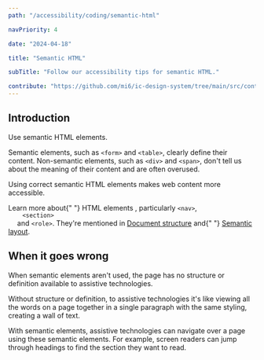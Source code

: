 ```yaml
---
path: "/accessibility/coding/semantic-html"

navPriority: 4

date: "2024-04-18"

title: "Semantic HTML"

subTitle: "Follow our accessibility tips for semantic HTML."

contribute: "https://github.com/mi6/ic-design-system/tree/main/src/content/structured/accessibility/coding/semantic-html.mdx"
---
```


## Introduction

Use semantic HTML elements.

Semantic elements, such as `<form>` and `<table>`, clearly define their content. Non-semantic elements, such as `<div>` and `<span>`, don't tell us about the meaning of their content and are often overused.

Using correct semantic HTML elements makes web content more accessible.

<p>
  Learn more about{" "}
  <ic-link
    target="_blank"
    href="https://developer.mozilla.org/en-US/docs/Web/HTML/Element"
    rel="noreferrer noopener nofollow"
  >
    HTML elements
  </ic-link>
  , particularly <code className="language-text">&lt;nav&gt;</code>, <code className="language-text">
    &lt;section&gt;
  </code> and <code className="language-text">&lt;role&gt;</code>. They're mentioned
  in <a href="/accessibility/coding/document-structure">Document structure</a> and{" "}
  <a href="/accessibility/coding/semantic-layout">Semantic layout</a>.
</p>

## When it goes wrong

When semantic elements aren't used, the page has no structure or definition available to assistive technologies.

Without structure or definition, to assistive technologies it's like viewing all the words on a page together in a single paragraph with the same styling, creating a wall of text.

With semantic elements, assistive technologies can navigate over a page using these semantic elements. For example, screen readers can jump through headings to find the section they want to read.
